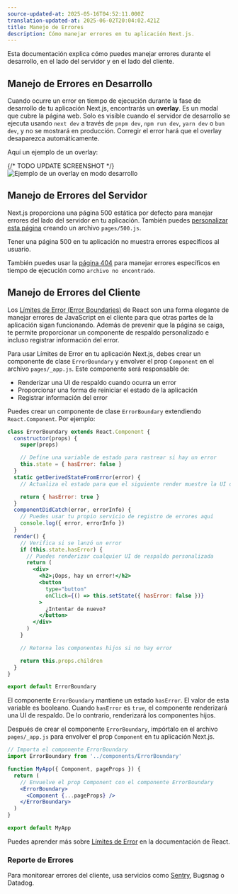 ```yaml
---
source-updated-at: 2025-05-16T04:52:11.000Z
translation-updated-at: 2025-06-02T20:04:02.421Z
title: Manejo de Errores
description: Cómo manejar errores en tu aplicación Next.js.
---
```


Esta documentación explica cómo puedes manejar errores durante el desarrollo, en el lado del servidor y en el lado del cliente.

## Manejo de Errores en Desarrollo

Cuando ocurre un error en tiempo de ejecución durante la fase de desarrollo de tu aplicación Next.js, encontrarás un **overlay**. Es un modal que cubre la página web. Solo es visible cuando el servidor de desarrollo se ejecuta usando `next dev` a través de `pnpm dev`, `npm run dev`, `yarn dev` o `bun dev`, y no se mostrará en producción. Corregir el error hará que el overlay desaparezca automáticamente.

Aquí un ejemplo de un overlay:

{/* TODO UPDATE SCREENSHOT */}
![Ejemplo de un overlay en modo desarrollo](https://assets.vercel.com/image/upload/v1645118290/docs-assets/static/docs/error-handling/overlay.png)

## Manejo de Errores del Servidor

Next.js proporciona una página 500 estática por defecto para manejar errores del lado del servidor en tu aplicación. También puedes [personalizar esta página](/docs/pages/building-your-application/routing/custom-error#customizing-the-500-page) creando un archivo `pages/500.js`.

Tener una página 500 en tu aplicación no muestra errores específicos al usuario.

También puedes usar la [página 404](/docs/pages/building-your-application/routing/custom-error#404-page) para manejar errores específicos en tiempo de ejecución como `archivo no encontrado`.

## Manejo de Errores del Cliente

Los [Límites de Error (Error Boundaries)](https://react.dev/reference/react/Component#catching-rendering-errors-with-an-error-boundary) de React son una forma elegante de manejar errores de JavaScript en el cliente para que otras partes de la aplicación sigan funcionando. Además de prevenir que la página se caiga, te permite proporcionar un componente de respaldo personalizado e incluso registrar información del error.

Para usar Límites de Error en tu aplicación Next.js, debes crear un componente de clase `ErrorBoundary` y envolver el prop `Component` en el archivo `pages/_app.js`. Este componente será responsable de:

- Renderizar una UI de respaldo cuando ocurra un error
- Proporcionar una forma de reiniciar el estado de la aplicación
- Registrar información del error

Puedes crear un componente de clase `ErrorBoundary` extendiendo `React.Component`. Por ejemplo:

```jsx
class ErrorBoundary extends React.Component {
  constructor(props) {
    super(props)

    // Define una variable de estado para rastrear si hay un error
    this.state = { hasError: false }
  }
  static getDerivedStateFromError(error) {
    // Actualiza el estado para que el siguiente render muestre la UI de respaldo

    return { hasError: true }
  }
  componentDidCatch(error, errorInfo) {
    // Puedes usar tu propio servicio de registro de errores aquí
    console.log({ error, errorInfo })
  }
  render() {
    // Verifica si se lanzó un error
    if (this.state.hasError) {
      // Puedes renderizar cualquier UI de respaldo personalizada
      return (
        <div>
          <h2>¡Oops, hay un error!</h2>
          <button
            type="button"
            onClick={() => this.setState({ hasError: false })}
          >
            ¿Intentar de nuevo?
          </button>
        </div>
      )
    }

    // Retorna los componentes hijos si no hay error

    return this.props.children
  }
}

export default ErrorBoundary
```

El componente `ErrorBoundary` mantiene un estado `hasError`. El valor de esta variable es booleano. Cuando `hasError` es `true`, el componente renderizará una UI de respaldo. De lo contrario, renderizará los componentes hijos.

Después de crear el componente `ErrorBoundary`, impórtalo en el archivo `pages/_app.js` para envolver el prop `Component` en tu aplicación Next.js.

```jsx
// Importa el componente ErrorBoundary
import ErrorBoundary from '../components/ErrorBoundary'

function MyApp({ Component, pageProps }) {
  return (
    // Envuelve el prop Component con el componente ErrorBoundary
    <ErrorBoundary>
      <Component {...pageProps} />
    </ErrorBoundary>
  )
}

export default MyApp
```

Puedes aprender más sobre [Límites de Error](https://react.dev/reference/react/Component#catching-rendering-errors-with-an-error-boundary) en la documentación de React.

### Reporte de Errores

Para monitorear errores del cliente, usa servicios como [Sentry](https://github.com/vercel/next.js/tree/canary/examples/with-sentry), Bugsnag o Datadog.